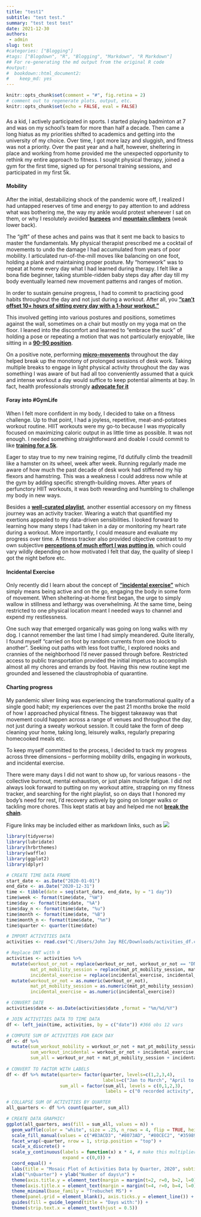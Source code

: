 ```yaml
---
title: "test1"
subtitle: "test test."
summary: "test test test"
date: 2021-12-30
authors:
 - admin
slug: test
#categories: ["Blogging"]
#tags: ["Blogdown", "R", "Blogging", "Markdown", "R Markdown"]
## For re-generating the md output from the original R code
#output:
#  bookdown::html_document2:
#    keep_md: yes
---
```


```r
knitr::opts_chunk$set(comment = "#", fig.retina = 2)
# comment out to regenerate plots, output, etc.
knitr::opts_chunk$set(echo = FALSE, eval = FALSE)
```

### 

As a kid, I actively participated in sports. I started playing badminton at 7 and was on my school’s team for more than half a decade. Then came a long hiatus as my priorities shifted to academics and getting into the university of my choice. Over time, I got more lazy and sluggish, and fitness was not a priority. Over the past year and a half, however, sheltering in place and working from home provided me the unexpected opportunity to rethink my entire approach to fitness. I sought physical therapy, joined a gym for the first time, signed up for personal training sessions, and participated in my first 5k. 

#### Mobility 

After the initial, destabilizing shock of the pandemic wore off, I realized I had untapped reserves of time and energy to pay attention to and address what was bothering me, the way my ankle would protest whenever I sat on them, or why I resolutely avoided [**burpees**](https://media.self.com/photos/5817a88e6839af65340d5371/master/w_1600,c_limit/MOUNTAIN_CLIMBERS.gif) and [**mountain climbers**](https://media.self.com/photos/5943fddc4e4e9b6122499b42/master/w_1920%2Cc_limit/burpees6.gif) (weak lower back). 

The “gift” of these aches and pains was that it sent me back to basics to master the fundamentals. My physical therapist prescribed me a cocktail of movements to undo the damage I had accumulated from years of poor mobility. I articulated run-of-the-mill moves like balancing on one foot, holding a plank and maintaining proper posture. My “homework” was to repeat at home every day what I had learned during therapy. I felt like a bona fide beginner, taking stumble-ridden baby steps day after day till my body eventually learned new movement patterns and ranges of motion. 

In order to sustain genuine progress, I had to commit to practicing good habits throughout the day and not just during a workout. After all, you [**“can’t offset 10+ hours of sitting every day with a 1-hour workout.”**](https://twitter.com/SquatUniversity/status/1361782531557851141)

This involved getting into various postures and positions, sometimes against the wall, sometimes on a chair but mostly on my yoga mat on the floor. I leaned into the discomfort and learned to “embrace the suck” of holding a pose or repeating a motion that was not particularly enjoyable, like sitting in a [**90-90 position**](https://imagesvc.meredithcorp.io/v3/mm/gif?url=https%3A%2F%2Fstatic.onecms.io%2Fwp-content%2Fuploads%2Fsites%2F12%2F2019%2F12%2F90-90-hip.gif). 

On a positive note, performing [**micro-movements**](https://parade.com/645657/marysauer/4-simple-micro-movements-to-stay-flexible-and-banish-aches-and-pains/) throughout the day helped break up the monotony of prolonged sessions of desk work. Taking multiple breaks to engage in light physical activity throughout the day was something I was aware of but had all too conveniently assumed that a quick and intense workout a day would suffice to keep potential ailments at bay. In fact, health professionals strongly [**advocate for it**](https://www.nytimes.com/201/01/09/well/recycle-your-pandemic-habits.html) 

#### Foray into #GymLife

When I felt more confident in my body, I decided to take on a fitness challenge. Up to that point, I had a joyless, repetitive, meat-and-potatoes workout routine. HIIT workouts were my go-to because I was myopically focused on maximizing caloric output in as little time as possible. It was not enough. I needed something straightforward and doable I could commit to like [**training for a 5k**](https://hips.hearstapps.com/hmg-prod.s3.amazonaws.com/images/6-week-training-plan-5k-beginner-final-1591631365.jpg?crop=1xw:0.9995247148288974xh;center,top&resize=768:*).

Eager to stay true to my new training regime, I’d dutifully climb the treadmill like a hamster on its wheel, week after week. Running regularly made me aware of how much the past decade of desk work had stiffened my hip flexors and hamstring. This was a weakness I could address now while at the gym by adding specific strength-building moves. After years of perfunctory HIIT workouts, it was both rewarding and humbling to challenge my body in new ways. 

Besides a [**well-curated playlist**](https://www.youtube.com/playlist?list=PLOFoWKkNKKpJrFuEZ-bltjBL3aDkkV_mY), another essential accessory on my fitness journey was an activity tracker. Wearing a watch that quantified my exertions appealed to my data-driven sensibilities. I looked forward to learning how many steps I had taken in a day or monitoring my heart rate during a workout. More importantly, I could measure and evaluate my progress over time. A fitness tracker also provided objective contrast to my own subjective [**perceptions of much effort I was putting in**](https://www.verywellfit.com/perceived-exertion-scale-1231117), which could vary wildly depending on how motivated I felt that day, the quality of sleep I got the night before etc. 

#### Incidental Exercise 

Only recently did I learn about the concept of [**“incidental exercise”**](https://www.youtube.com/watch?v=SXrAuCWnXV0&t=40s) which simply means being active and on the go, engaging the body in some form of movement. When sheltering-at-home first began, the urge to simply wallow in stillness and lethargy was overwhelming. At the same time, being restricted to one physical location meant I needed ways to channel and expend my restlessness. 

One such way that emerged organically was going on long walks with my dog. I cannot remember the last time I had simply meandered. Quite literally, I found myself “carried on foot by random currents from one block to another”.  Seeking out paths with less foot traffic, I explored nooks and crannies of the neighborhood I’d never passed through before. Restricted access to public transportation provided the initial impetus to accomplish almost all my chores and errands by foot. Having this new routine kept me grounded and lessened the claustrophobia of quarantine. 

#### Charting progress

My pandemic silver lining was experiencing the transformational quality of a single good habit; my experiences over the past 21 months broke the mold of how I approached physical fitness. The biggest takeaway was that movement could happen across a range of venues and throughout the day, not just during a sweaty workout session. It could take the form of deep cleaning your home, taking long, leisurely walks, regularly preparing homecooked meals etc.  

To keep myself committed to the process, I decided to track my progress across three dimensions – performing mobility drills, engaging in workouts, and incidental exercise.  

There were many days I did not want to show up, for various reasons - the collective burnout, mental exhaustion, or just plain muscle fatigue. I did not always look forward to putting on my workout attire, strapping on my fitness tracker, and searching for the right playlist, so on days that I honored my body's need for rest, I'd recovery actively by going on longer walks or tackling more chores. This kept statis at bay and helped me not [**break the chain**](https://blog.doist.com/dont-break-the-chain/). 

Figure links may be included either as markdown links, such as ![](mosaic_plot_activity_data.png)

```r
library(tidyverse)
library(lubridate)
library(hrbrthemes)
library(waffle)
library(ggplot2)
library(dplyr)
```

```r
# CREATE TIME DATA FRAME  
start_date <- as.Date("2020-01-01")
end_date <- as.Date("2020-12-31")
time <- tibble(date = seq(start_date, end_date, by = "1 day")) 
time$week <- format(time$date, "%W")
time$day <- format(time$date, "%A")
time$day_n <- format(time$date, "%u") 
time$month <- format(time$date, "%B")
time$month_n <- format(time$date, "%m")
time$quarter <- quarter(time$date) 

# IMPORT ACTIVITIES DATA 
activities <- read.csv("C:/Users/John Jay REC/Downloads/activities_df.csv") #366 obs 6 vars 

# Replace DNT with 0
activities <- activities %>%
  mutate(workout_or_not = replace(workout_or_not, workout_or_not == "DNT", 0),
         mat_pt_mobility_session = replace(mat_pt_mobility_session, mat_pt_mobility_session == "DNT", 0),
         incidental_exercise = replace(incidental_exercise, incidental_exercise == "DNT", 0)) %>%
  mutate(workout_or_not = as.numeric(workout_or_not),
         mat_pt_mobility_session = as.numeric(mat_pt_mobility_session),
         incidental_exercise = as.numeric(incidental_exercise))

# CONVERT DATE 
activities$date <- as.Date(activities$date ,format = "%m/%d/%Y") 

# JOIN ACTIVITIES DATA TO TIME DATA
df <- left_join(time, activities, by = c("date")) #366 obs 12 vars

# COMPUTE SUM OF ACTIVITIES FOR EACH DAY
df <- df %>% 
  mutate(sum_workout_mobility = workout_or_not + mat_pt_mobility_session,
         sum_workout_incidental = workout_or_not + incidental_exercise, 
         sum_all = workout_or_not + mat_pt_mobility_session + incidental_exercise)
  
# CONVERT TO FACTOR WITH LABELS 
df <- df %>% mutate(quarter= factor(quarter, levels=c(1,2,3,4), 
                                    labels=c("Jan to March", "April to June", "July to Sept", "Oct to Dec")),
                    sum_all = factor(sum_all, levels = c(0,1,2,3), 
                                     labels = c("0 recorded activity", "1 activity", "2 activities", "3 activities")))

# COLLAPSE SUM OF ACTIVITIES BY QUARTER
all_quarters <- df %>% count(quarter, sum_all)

# CREATE DATA GRAPHIC! 
ggplot(all_quarters, aes(fill = sum_all, values = n)) +
  geom_waffle(color = "white", size = .25, n_rows = 4, flip = TRUE, height = 0.95, width = 0.95) +
  scale_fill_manual(values = c("#B3ACD3", "#8073AD", "#80CEC2", "#359890")) +
  facet_wrap(~quarter, nrow = 1, strip.position = "top") + 
  scale_x_discrete() +
  scale_y_continuous(labels = function(x) x * 4, # make this multiplier the same as n_rows
                     expand = c(0,0)) +
  coord_equal() +
  labs(title = "Mosaic Plot of Activities Data by Quarter, 2020", subtitle = "1 square = 1 day") + 
  xlab("\nQuarter") + ylab("Number of days\n") +
  theme(axis.title.y = element_text(margin = margin(t=2, r=0, b=2, l=0))) +
  theme(axis.title.x = element_text(margin = margin(t=4, r=0, b=4, l=0))) +
  theme_minimal(base_family = "Trebuchet MS") +
  theme(panel.grid = element_blank(), axis.ticks.y = element_line()) + 
  guides(fill = guide_legend(title = "Days with:")) +
  theme(strip.text.x = element_text(hjust = 0.5)) 
```


